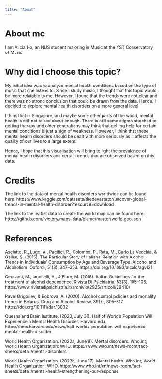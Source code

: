 ```yaml
---
title: "About"
---
```


# About me

I am Alicia Ho, an NUS student majoring in Music at the YST Conservatory of Music.

# Why did I choose this topic?
My initial idea was to analyse mental health conditions based on the type of music that one listens to. Since I study music, I thought that this topic would be more relatable to me. However, I found that the trends were not clear and there was no strong conclusion that could be drawn from the data. Hence, I decided to explore mental health disorders on a more general level.

I think that in Singapore, and maybe some other parts of the world, mental health is still not talked about enough. There is still some stigma attached to getting therapy and older generations may think that getting help for certain mental conditions is just a sign of weakness. However, I think that these mental health disorders should be dealt with more seriously as it affects the quality of our lives to a large extent. 

Hence, I hope that this visualisation will bring to light the prevalence of mental health disorders and certain trends that are observed based on this data. 

# Credits

The link to the data of mental health disorders worldwide can be found here: https://www.kaggle.com/datasets/thedevastator/uncover-global-trends-in-mental-health-disorder?resource=download

The link to the leaflet data to create the world map can be found here:
https://github.com/lvictory/maps-data/blame/master/world.geo.json 

# References
Asciutto, R., Lugo, A., Pacifici, R., Colombo, P., Rota, M., Carlo La Vecchia, & Gallus, S. (2015). The Particular Story of Italians’ Relation with Alcohol: Trends in Individuals’ Consumption by Age and Beverage Type. Alcohol and Alcoholism (Oxford), 51(3), 347–353. https://doi.org/10.1093/alcalc/agv121

Ceccanti, M., Iannitelli, A., & Fiore, M. (2018). Italian Guidelines for the treatment of alcohol dependence. Rivista Di Psichiatria, 53(3), 105–106. https://www.rivistadipsichiatria.it/archivio/2925/articoli/29410/

Pavel Grigoriev, & Bobrova, A. (2020). Alcohol control policies and mortality trends in Belarus. Drug and Alcohol Review, 39(7), 805–817. https://doi.org/10.1111/dar.13032

Queensland Brain Institute. (2023, July 31). Half of World’s Population Will Experience a Mental Health Disorder. Harvard.edu. https://hms.harvard.edu/news/half-worlds-population-will-experience-mental-health-disorder

World Health Organization. (2022a, June 8). Mental disorders. Who.int; World Health Organization: WHO. https://www.who.int/news-room/fact-sheets/detail/mental-disorders

World Health Organization. (2022b, June 17). Mental health. Who.int; World Health Organization: WHO. https://www.who.int/en/news-room/fact-sheets/detail/mental-health-strengthening-our-response

